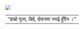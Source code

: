 ::: {#img .container}
![](images/p-6.jpg){fig-alt="\"हाम्रो पूजा, बिहे, छेवारमा नभई हुँदैन ।\"" fig-align="center"}
:::

::: {#html #body #p .container}
|                                    |
|------------------------------------|
| "हाम्रो पूजा, बिहे, छेवारमा नभई हुँदैन ।" |
:::
